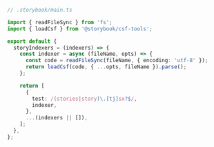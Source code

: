 ```ts
// .storybook/main.ts

import { readFileSync } from 'fs';
import { loadCsf } from '@storybook/csf-tools';

export default {
  storyIndexers = (indexers) => {
    const indexer = async (fileName, opts) => {
      const code = readFileSync(fileName, { encoding: 'utf-8' });
      return loadCsf(code, { ...opts, fileName }).parse();
    };

    return [
      {
        test: /(stories|story)\.[tj]sx?$/,
        indexer,
      },
      ...(indexers || []),
    ];
  },
};
```
